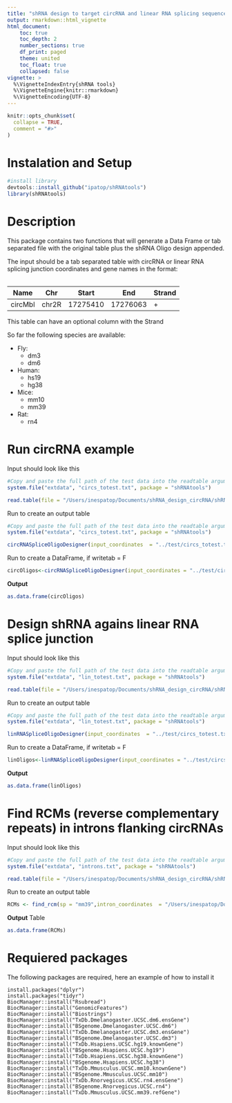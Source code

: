 ```yaml
---
title: "shRNA design to target circRNA and linear RNA splicing sequences"
output: rmarkdown::html_vignette
html_document:
    toc: true
    toc_depth: 2
    number_sections: true
    df_print: paged
    theme: united
    toc_float: true
    collapsed: false
vignette: >
  %\VignetteIndexEntry{shRNA tools}
  %\VignetteEngine{knitr::rmarkdown}
  %\VignetteEncoding{UTF-8}
---
```


```r
knitr::opts_chunk$set(
  collapse = TRUE,
  comment = "#>"
)
```

# Instalation and Setup

```r
#install library
devtools::install_github("ipatop/shRNAtools")
library(shRNAtools)
```

# Description

This package contains two functions that will generate a Data Frame or tab separated file with the original table plus the shRNA Oligo design appended. 

The input should be a tab separated table with circRNA or linear RNA splicing junction coordinates and gene names in the format: 

<table>

Name    | Chr   | Start    | End      | Strand
------  | ----- | -------- | -------- | -------
circMbl | chr2R	| 17275410 | 17276063 |    +

</table>

This table can have an optional column with the Strand

So far the following species are available: 

+ Fly: 
  + dm3
  + dm6 
+ Human: 
  + hs19
  + hg38
+ Mice: 
  + mm10 
  + mm39
+ Rat: 
  + rn4

# Run circRNA example

Input should look like this
```r
#Copy and paste the full path of the test data into the readtable argument
system.file("extdata", "circs_totest.txt", package = "shRNAtools")

read.table(file = "/Users/inespatop/Documents/shRNA_design_circRNA/shRNAtools/inst/extdata/circs_totest.txt",header = T)
```

Run to create an output table
```r
#Copy and paste the full path of the test data into the readtable argument
system.file("extdata", "circs_totest.txt", package = "shRNAtools")

circRNASpliceOligoDesigner(input_coordinates  = "../test/circs_totest.txt",output = "../test/New_out.tsv")
```

Run to create a DataFrame, if writetab = F
```r
circOligos<-circRNASpliceOligoDesigner(input_coordinates = "../test/circs_totest.txt",output = "../test/New_out.tsv",writetab = F)
```

**Output**
```r
as.data.frame(circOligos)
```

# Design shRNA agains linear RNA splice junction

Input should look like this
```r
#Copy and paste the full path of the test data into the readtable argument
system.file("extdata", "lin_totest.txt", package = "shRNAtools")

read.table(file = "/Users/inespatop/Documents/shRNA_design_circRNA/shRNAtools/inst/extdata/lin_totest.txt",header = T)
```

Run to create an output table
```r
#Copy and paste the full path of the test data into the readtable argument
system.file("extdata", "lin_totest.txt", package = "shRNAtools")

linRNASpliceOligoDesigner(input_coordinates  = "../test/circs_totest.txt",output = "../test/New_out_lin.tsv")
```

Run to create a DataFrame, if writetab = F
```r
linOligos<-linRNASpliceOligoDesigner(input_coordinates = "../test/circs_totest.txt",output = "../test/New_out.tsv",writetab = F)
```

**Output**
```r
as.data.frame(linOligos)
```

# Find RCMs (reverse complementary repeats) in introns flanking circRNAs

Input should look like this
```r
#Copy and paste the full path of the test data into the readtable argument
system.file("extdata", "introns.txt", package = "shRNAtools")

read.table(file = "/Users/inespatop/Documents/shRNA_design_circRNA/shRNAtools/inst/extdata/introns.txt",header = T)
```

Run to create an output table
```r
RCMs <- find_rcm(sp = "mm39",intron_coordinates  = "/Users/inespatop/Documents/shRNA_design_circRNA/shRNAtools/inst/extdata/introns.txt",outBlast = "outBlast.tsv",outBlast.text = "outBlast.txt",blastn = "/Users/inespatop/Documents/Scripts/blast-2.14.0-h23b05c9_0/bin/blastn",ret = T)
```

**Output**
Table
```r
as.data.frame(RCMs)
```

# Requiered packages

The following packages are required, here an example of how to install it

```
install.packages("dplyr")
install.packages("tidyr")
BiocManager::install("Rsubread")
BiocManager::install("GenomicFeatures")
BiocManager::install("Biostrings")
BiocManager::install("TxDb.Dmelanogaster.UCSC.dm6.ensGene")
BiocManager::install("BSgenome.Dmelanogaster.UCSC.dm6")
BiocManager::install("TxDb.Dmelanogaster.UCSC.dm3.ensGene")
BiocManager::install("BSgenome.Dmelanogaster.UCSC.dm3")
BiocManager::install("TxDb.Hsapiens.UCSC.hg19.knownGene")
BiocManager::install("BSgenome.Hsapiens.UCSC.hg19")
BiocManager::install("TxDb.Hsapiens.UCSC.hg38.knownGene")
BiocManager::install("BSgenome.Hsapiens.UCSC.hg38")
BiocManager::install("TxDb.Mmusculus.UCSC.mm10.knownGene")
BiocManager::install("BSgenome.Mmusculus.UCSC.mm10")
BiocManager::install("TxDb.Rnorvegicus.UCSC.rn4.ensGene")
BiocManager::install("BSgenome.Rnorvegicus.UCSC.rn4")
BiocManager::install("TxDb.Mmusculus.UCSC.mm39.refGene")
```


